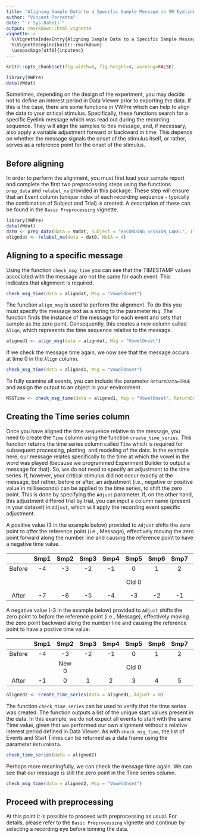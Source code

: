 ```yaml
---
title: "Aligning Sample Data to a Specific Sample Message in SR Eyelink Data"
author: "Vincent Porretta"
date: "`r Sys.Date()`"
output: rmarkdown::html_vignette
vignette: >
  %\VignetteIndexEntry{Aligning Sample Data to a Specific Sample Message in SR Eyelink Data}
  %\VignetteEngine{knitr::rmarkdown}
  \usepackage[utf8]{inputenc}
---
```



```r
knitr::opts_chunk$set(fig.width=6, fig.height=4, warning=FALSE)
```

```r
library(VWPre)
data(VWdat)
``` 

Sometimes, depending on the design of the experiment, you may decide not to define an interest period in Data Viewer prior to exporting the data.
If this is the case, there are some functions in VWPre which can help to align the data to your critical stimulus.
Specifically, these functions search for a specific Eyelink message which was read out during the recording sequence.
They will align the samples to this message, and, if necessary, also apply a variable adjustment forward or backward in time.
This depends on whether the message signals the onset of the stimulus itself, or rather, serves as a reference point for the onset of the stimulus.


## Before aligning

In order to perform the alignment, you must first load your sample report and complete the first two preprocessing steps using the functions `prep_data` and `relabel_na` provided in this package. 
These step will ensure that an Event column (unique index of each recording sequence - typically the combination of Subject and Trial) is created. 
A description of these can be found in the `Basic Preprocessing` vignette.

```r
library(VWPre)
data(VWdat)
dat0 <- prep_data(data = VWdat, Subject = "RECORDING_SESSION_LABEL", Item = "itemid")
aligndat <- relabel_na(data = dat0, NoIA = 4)
```

## Aligning to a specific message

Using the function `check_msg_time` you can see that the TIMESTAMP values associated with the message are not the same for each event.
This indicates that alignment is required.

```r
check_msg_time(data = aligndat, Msg = "VowelOnset")
```

The function `align_msg` is used to perform the alignment. 
To do this you must specify the message text as a string to the parameter `Msg`.
The function finds the instance of the message for each event and sets that sample as the zero point.
Consequently, this creates a new column called `Align`, which represents the time sequence relative to the message.

```r
aligned1 <- align_msg(data = aligndat, Msg = "VowelOnset")
```

If we check the message time again, we now see that the message occurs at time 0 in the `Align` column.

```r
check_msg_time(data = aligned1, Msg = "VowelOnset")
```

To fully examine all events, you can include the parameter `ReturnData=TRUE` and assign the output to an object in your environment.

```r
MSGTime <- check_msg_time(data = aligned1, Msg = "VowelOnset", ReturnData = TRUE)
```

## Creating the Time series column

Once you have aligned the time sequence relative to the message, you need to create the `Time` column using the function `create_time_series`.
This function returns the time series column called `Time` which is required for subsequent processing, plotting, and modeling of the data.
In the example here, our message relates specifically to the time at which the vowel in the word was played (because we programmed Experiment Builder to output a message for that).
So, we do not need to specify an adjustment to the time series.
If, however, your critical stimulus did not occur exactly at the message, but rather, before or after, an adjustment (i.e., negative or positive value in milliseconds) can be applied to the time series, to shift the zero point.
This is done by specifying the `Adjust` parameter. 
If, on the other hand, this adjustment differed trial by trial, you can input a column name (present in your dataset) in `Adjust`, which will apply the recording event specific adjustment. 

A positive value (3 in the example below) provided to `Adjust` shifts the zero point to *after* the reference point (i.e., Message), effectively moving the zero point forward along the number line and causing the reference point to have a negative time value.

|  | Smp1 | Smp2 | Smp3 | Smp4 | Smp5 | Smp6 | Smp7 | Smp8 | Smp9 | Smp10 | Smp11 |
|:-------:|:-------:|:-------:|:-------:|:-------:|:-------:|:-------:|:-------:|:-------:|:-------:|:-------:|:-------:|
| Before | -4 | -3 | -2 | -1 | 0 | 1 | 2 | 3 | 4 | 5 | 6 | 
|  |  |  |  |  | Old 0 |  |  | New 0 |  |  |  |
| After | -7 | -6 | -5 | -4 | -3 | -2 | -1 | 0 | 1 | 2 | 3 |

A negative value (-3 in the example below) provided to `Adjust` shifts the zero point to *before* the reference point (i.e., Message), effectively moving the zero point backward along the number line and causing the reference point to have a postive time value.

|  | Smp1 | Smp2 | Smp3 | Smp4 | Smp5 | Smp6 | Smp7 | Smp8 | Smp9 | Smp10 | Smp11 |
|:-------:|:-------:|:-------:|:-------:|:-------:|:-------:|:-------:|:-------:|:-------:|:-------:|:-------:|:-------:|
| Before | -4 | -3 | -2 | -1 | 0 | 1 | 2 | 3 | 4 | 5 | 6 | 
|  |  | New 0 |  |  | Old 0 |  |  |  |  |  |  |
| After | -1 | 0 | 1 | 2 | 3 | 4 | 5 | 6 | 7 | 8 | 9 |


```r
aligned2 <- create_time_series(data = aligned1, Adjust = 0)
```

The function `check_time_series` can be used to verify that the time series was created.
The function outputs a list of the unique start values present in the data.
In this example, we do not expect all events to start with the same Time value, given that we performed our own alignment without a relative interest period defined in Data Viewer.
As with `check_msg_time`, the list of Events and Start Times can be returned as a data frame using the parameter `ReturnData`.

```r
check_time_series(data = aligned2)
```

Perhaps more meaningfully, we can check the message time again. 
We can see that our message is still the zero point in the Time series column.

```r
check_msg_time(data = aligned2, Msg = "VowelOnset")
```

## Proceed with preprocessing

At this point it is possible to proceed with preprocessing as usual. 
For details, please refer to the `Basic Preprocessing` vignette and continue by selecting a recording eye before binning the data.

